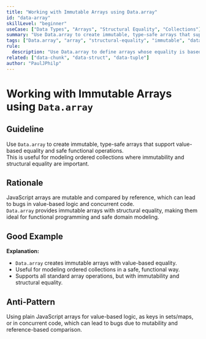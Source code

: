 ```yaml
---
title: "Working with Immutable Arrays using Data.array"
id: "data-array"
skillLevel: "beginner"
useCase: ["Data Types", "Arrays", "Structural Equality", "Collections"]
summary: "Use Data.array to create immutable, type-safe arrays that support value-based equality and safe functional operations."
tags: ["Data.array", "array", "structural-equality", "immutable", "data-type", "effect"]
rule:
  description: "Use Data.array to define arrays whose equality is based on their contents, enabling safe, predictable comparisons and functional operations."
related: ["data-chunk", "data-struct", "data-tuple"]
author: "PaulJPhilp"
---
```


# Working with Immutable Arrays using `Data.array`

## Guideline

Use `Data.array` to create immutable, type-safe arrays that support value-based equality and safe functional operations.  
This is useful for modeling ordered collections where immutability and structural equality are important.

## Rationale

JavaScript arrays are mutable and compared by reference, which can lead to bugs in value-based logic and concurrent code.  
`Data.array` provides immutable arrays with structural equality, making them ideal for functional programming and safe domain modeling.

## Good Example

<Example path="./src/data-array.ts" />

**Explanation:**  
- `Data.array` creates immutable arrays with value-based equality.
- Useful for modeling ordered collections in a safe, functional way.
- Supports all standard array operations, but with immutability and structural equality.

## Anti-Pattern

Using plain JavaScript arrays for value-based logic, as keys in sets/maps, or in concurrent code, which can lead to bugs due to mutability and reference-based comparison.